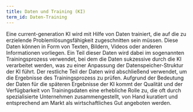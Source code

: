 ```yaml
---
title: Daten und Training (KI)
term_id: Daten-Training
---
```


Eine current-generation KI wird mit Hilfe von Daten trainiert, die auf die zu erzielende Problemlösungsfähigkeit zugeschnitten sein müssen. Diese Daten können in Form von Texten, Bildern, Videos oder anderen Informationen vorliegen. Ein Teil dieser Daten wird dabei im sogenannten Trainingsprozess verwendet, bei dem die Daten sukzessive durch die KI verarbeitet werden, was zu einer Anpassung der Datenspeicher-Struktur der KI führt. Der restliche Teil der Daten wird abschließend verwendet, um die Ergebnisse des Trainingsprozess zu prüfen. Aufgrund der Bedeutung der Daten für die späteren Ergebnisse der KI kommt der Qualität und der Verfügbarkeit von Trainingsdaten eine erhebliche Rolle zu, die oft durch spezialisierte Unternehmen zusammengestellt, von Hand kuratiert und entsprechend am Markt als wirtschaftliches Gut angeboten werden.
